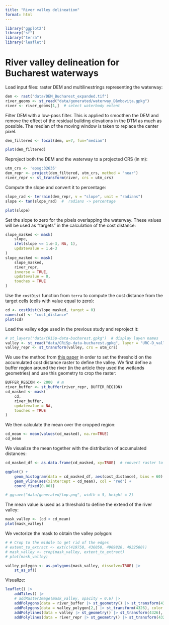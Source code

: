 ```yaml
---
title: "River valley delineation"
format: html
---
```


```r
library("ggplot2")
library("sf")
library("terra")
library("leaflet")
```

# River valley delineation for Bucharest waterways

Load input files: raster DEM and multilinestrings representing the waterway:

```r
dem <- rast("data/DEM_Bucharest_expanded.tif")
river_geoms <- st_read("data/generated/waterway_Dâmbovița.gpkg")
river <- river_geoms[1,]  # select waterbody extent
```

Filter DEM with a low-pass filter. This is applied to smoothen the DEM and remove the effect of the residual building elevations in the DTM as much as possible. The median of the moving window is taken to replace the center pixel.

```r
dem_filtered <- focal(dem, w=7, fun="median")
```
```r
plot(dem_filtered)
```

Reproject both the DEM and the waterway to a projected CRS (in m):

```r
utm_crs <- 'epsg:32635'
dem_repr <- project(dem_filtered, utm_crs, method = "near")
river_repr <- st_transform(river, crs = utm_crs)
```

Compute the slope and convert it to percentage:

```r
slope_rad <- terrain(dem_repr, v = "slope", unit = "radians")
slope <- tan(slope_rad)  #  radians -> percentage
```

```r
plot(slope)
```

Set the slope to zero for the pixels overlapping the waterway. These values will be used as "targets" in the calculation of the cost distance:

```r
slope_masked <- mask(
    slope,
    ifel(slope <= 1.e-3, NA, 1),
    updatevalue = 1.e-3
)
slope_masked <- mask(
    slope_masked,
    river_repr,
    inverse = TRUE,
    updatevalue = 0,
    touches = TRUE
)
```

Use the `costDist` function from `terra` to compute the cost distance from the target cells (cells with value equal to zero):

```r
cd <- costDist(slope_masked, target = 0)
names(cd) <- "cost_distance"
plot(cd)
```

Load the valley edge used in the previous study and reproject it:

```r
# st_layers("data/CRiSp-data-bucharest.gpkg")  # display layen names
valley <- st_read("data/CRiSp-data-bucharest.gpkg", layer = "URC-D_valleyedge_mod")
valley_repr <- st_transform(valley, crs = utm_crs)
```

We use the method from [this paper](https://doi.org/10.5194/hess-2020-361) in order to set the threshold on the accumulated cost distance raster to define the valley. We first define a buffer region around the river (in the article they used the wetlands geometries) and use this geometry to crop the raster:

```r
BUFFER_REGION <- 2000  # m
river_buffer <- st_buffer(river_repr, BUFFER_REGION)
cd_masked <- mask(
    cd,
    river_buffer,
    updatevalue = NA,
    touches = TRUE
)
```

We then calculate the mean over the cropped region:

```r
cd_mean <- mean(values(cd_masked), na.rm=TRUE)
cd_mean
```

We visualize the mean together with the distribution of accumulated distances:

```r
cd_masked_df <- as.data.frame(cd_masked, xy=TRUE)  # convert raster to df

ggplot() +
    geom_histogram(data = cd_masked_df, aes(cost_distance), bins = 60) +
    geom_vline(aes(xintercept = cd_mean), col = "red") +
    coord_fixed(0.001)

# ggsave("data/generated/tmp.png", width = 5, height = 2)
```

The mean value is used as a threshold to define the extend of the river valley:

```r
mask_valley <- (cd < cd_mean)
plot(mask_valley)
```

We vectorize the mask to obtain the valley polygon:

```r
# # Crop to the middle to get rid of the edges
# extent_to_extract <- ext(c(419750, 436050, 4909820, 4932500))
# mask_valley <- crop(mask_valley, extent_to_extract)
# plot(mask_valley)
```

```r
valley_polygon <- as.polygons(mask_valley, dissolve=TRUE) |>
    st_as_sf()
```

Visualize:

```r
leaflet() |>
    addTiles() |>
    # addRasterImage(mask_valley, opacity = 0.6) |>
    addPolygons(data = river_buffer |> st_geometry() |> st_transform(4326), color = "blue") |>
    addPolygons(data = valley_polygon[2,] |> st_transform(4326), color = "green") |>
    addPolylines(data = valley |> st_geometry() |> st_transform(4326), weight = 2) |>
    addPolylines(data = river_repr |> st_geometry() |> st_transform(4326), color= "black")

```